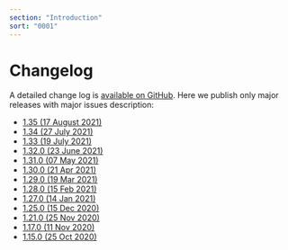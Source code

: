 ```yaml
---
section: "Introduction"
sort: "0001"
---
```


# Changelog

A detailed change log is [available on GitHub](https://github.com/jitsucom/jitsu/releases). Here we publish only major releases with major issues description:

* [1.35 \(17 August 2021\)](/docs/changelog/1.35.0-17-aug-2021)
* [1.34 \(27 July 2021\)](/docs/changelog/1.34.0-27-july-2021)
* [1.33 \(19 July 2021\)](/docs/changelog/1.33.0-19-july-2021)
* [1.32.0 \(23 June 2021\)](/docs/changelog/1.32.0-23-june-2021)
* [1.31.0 \(07 May 2021\)](/docs/changelog/1.31.0-07-may-2021)
* [1.30.0 \(21 Apr 2021\)](/docs/changelog/1.30.0-21-apr-2021)
* [1.29.0 \(19 Mar 2021\)](/docs/changelog/1.29.0-19-mar-2021)
* [1.28.0 \(15 Feb 2021\)](/docs/changelog/1.28.0-15-feb-2021)
* [1.27.0 \(14 Jan 2021\)](/docs/changelog/v1.27.0-14-jan-2021)
* [1.25.0 \(15 Dec 2020\)](/docs/changelog/v1.25.0-15-dec-2020)
* [1.21.0 \(25 Nov 2020\)](/docs/changelog/v1.21.0-25-nov-2020)
* [1.17.0 \(11 Nov 2020\)](/docs/changelog/v1.17.0-11-nov-2020)
* [1.15.0 \(25 Oct 2020\)](/docs/changelog/v1.15.0-25-oct-2020)

